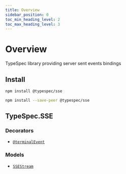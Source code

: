 ```yaml
---
title: Overview
sidebar_position: 0
toc_min_heading_level: 2
toc_max_heading_level: 3
---
```



# Overview

TypeSpec library providing server sent events bindings

## Install

<Tabs>
<TabItem value="spec" label="In a spec" default>

```bash
npm install @typespec/sse
```

</TabItem>
<TabItem value="library" label="In a library" default>

```bash
npm install --save-peer @typespec/sse
```

</TabItem>
</Tabs>

## TypeSpec.SSE

### Decorators

- [`@terminalEvent`](./decorators.md#@TypeSpec.SSE.terminalEvent)

### Models

- [`SSEStream`](./data-types.md#TypeSpec.SSE.SSEStream)
